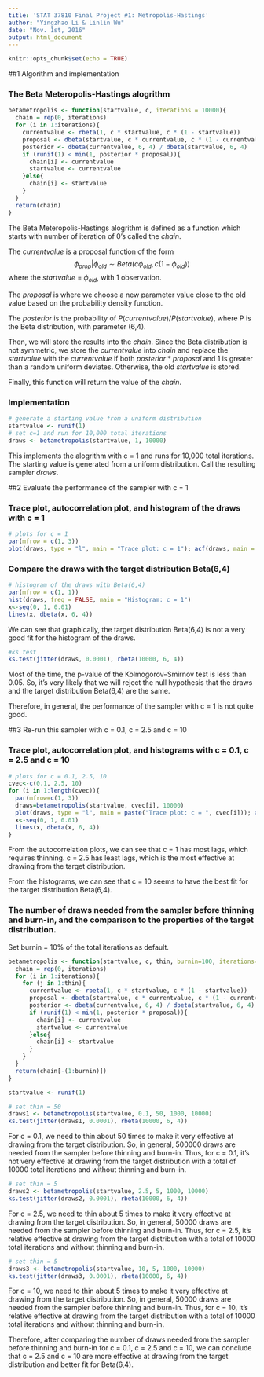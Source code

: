 ```yaml
---
title: 'STAT 37810 Final Project #1: Metropolis-Hastings'
author: "Yingzhao Li & Linlin Wu"
date: "Nov. 1st, 2016"
output: html_document
---
```


```r
knitr::opts_chunk$set(echo = TRUE)
```

##1 Algorithm and implementation

### The Beta Meteropolis-Hastings alogrithm

```r
betametropolis <- function(startvalue, c, iterations = 10000){
  chain = rep(0, iterations)
  for (i in 1:iterations){
    currentvalue <- rbeta(1, c * startvalue, c * (1 - startvalue))
    proposal <- dbeta(startvalue, c * currentvalue, c * (1 - currentvalue)) / dbeta(currentvalue, c * startvalue, c * (1 - startvalue))
    posterior <- dbeta(currentvalue, 6, 4) / dbeta(startvalue, 6, 4)
    if (runif(1) < min(1, posterior * proposal)){
      chain[i] <- currentvalue
      startvalue <- currentvalue
    }else{
      chain[i] <- startvalue
    }
  }
  return(chain)
}
```

The Beta Meteropolis-Hastings alogrithm is defined as a function which starts with number of iteration of 0's called the *chain*.

The *currentvalue* is a proposal function of the form $$\phi_{prop}|\phi_{old} \sim Beta(c\phi_{old}, c(1-\phi_{old}))$$
where the *startvalue* = $\phi_{old}$, with 1 observation.

The *proposal* is where we choose a new parameter value close to the old value based on the probability density function.

The *posterior* is the probability of $P(currentvalue)/P(startvalue)$, where P is the Beta distribution, with parameter (6,4).

Then, we will store the results into the *chain*. Since the Beta distribution is not symmetric, we store the *currentvalue* into *chain* and replace the *startvalue* with the *currentvalue* if both $posterior*proposal$ and 1 is greater than a random uniform deviates. Otherwise, the old *startvalue* is stored.

Finally, this function will return the value of the *chain*.

### Implementation

```r
# generate a starting value from a uniform distribution
startvalue <- runif(1)
# set c=1 and run for 10,000 total iterations
draws <- betametropolis(startvalue, 1, 10000)
```

This implements the alogrithm with c = 1 and runs for 10,000 total iterations. The starting value is generated from a uniform distribution. Call the resulting sampler *draws*.

##2 Evaluate the performance of the sampler with c = 1

### Trace plot, autocorrelation plot, and histogram of the draws with c = 1

```r
# plots for c = 1
par(mfrow = c(1, 3))
plot(draws, type = "l", main = "Trace plot: c = 1"); acf(draws, main = "Autocorrelation plot: c = 1"); hist(draws, main = "Histogram: c = 1")
```

### Compare the draws with the target distribution Beta(6,4)

```r
# histogram of the draws with Beta(6,4)
par(mfrow = c(1, 1))
hist(draws, freq = FALSE, main = "Histogram: c = 1")
x<-seq(0, 1, 0.01)
lines(x, dbeta(x, 6, 4))
```

We can see that graphically, the target distribution Beta(6,4) is not a very good fit for the histogram of the draws. 

```r
#ks test
ks.test(jitter(draws, 0.0001), rbeta(10000, 6, 4))
```

Most of the time, the p-value of the Kolmogorov–Smirnov test is less than 0.05. So, it's very likely that we will reject the null hypothesis that the draws and the target distribution Beta(6,4) are the same.

Therefore, in general, the performance of the sampler with c = 1 is not quite good.

##3 Re-run this sampler with c = 0.1, c = 2.5 and c = 10

### Trace plot, autocorrelation plot, and histograms with c = 0.1, c = 2.5 and c = 10

```r
# plots for c = 0.1, 2.5, 10
cvec<-c(0.1, 2.5, 10)
for (i in 1:length(cvec)){
  par(mfrow=c(1, 3))
  draws=betametropolis(startvalue, cvec[i], 10000)
  plot(draws, type = "l", main = paste("Trace plot: c = ", cvec[i])); acf(draws, main = paste("Autocorrelation plot: c = ", cvec[i])); hist(draws, freq = FALSE, main = paste ("Histogram: c = ", cvec[i]))
  x<-seq(0, 1, 0.01)
  lines(x, dbeta(x, 6, 4))
}
```

From the autocorrelation plots, we can see that c = 1 has most lags, which requires thinning. c = 2.5 has least lags, which is the most effective at drawing from the target distribution.

From the histograms, we can see that c = 10 seems to have the best fit for the target distribution Beta(6,4).

### The number of draws needed from the sampler before thinning and burn-in, and the comparison to the properties of the target distribution.

Set burnin = 10% of the total iterations as default.

```r
betametropolis <- function(startvalue, c, thin, burnin=100, iterations=10000){
  chain = rep(0, iterations)
  for (i in 1:iterations){
    for (j in 1:thin){
      currentvalue <- rbeta(1, c * startvalue, c * (1 - startvalue))
      proposal <- dbeta(startvalue, c * currentvalue, c * (1 - currentvalue)) / dbeta(currentvalue, c * startvalue, c * (1 - startvalue))
      posterior <- dbeta(currentvalue, 6, 4) / dbeta(startvalue, 6, 4)
      if (runif(1) < min(1, posterior * proposal)){
        chain[i] <- currentvalue
        startvalue <- currentvalue
      }else{
        chain[i] <- startvalue
      }
    }
  }
  return(chain[-(1:burnin)])
}

startvalue <- runif(1)
```

```r
# set thin = 50
draws1 <- betametropolis(startvalue, 0.1, 50, 1000, 10000)
ks.test(jitter(draws1, 0.0001), rbeta(10000, 6, 4))
```

For c = 0.1, we need to thin about 50 times to make it very effective at drawing from the target distribution. So, in general, 500000 draws are needed from the sampler before thinning and burn-in. Thus, for c = 0.1, it's not very effective at drawing from the target distribution with a total of 10000 total iterations and without thinning and burn-in.

```r
# set thin = 5
draws2 <- betametropolis(startvalue, 2.5, 5, 1000, 10000)
ks.test(jitter(draws2, 0.0001), rbeta(10000, 6, 4))
```

For c = 2.5, we need to thin about 5 times to make it very effective at drawing from the target distribution. So, in general, 50000 draws are needed from the sampler before thinning and burn-in. Thus, for c = 2.5, it's relative effective at drawing from the target distribution with a total of 10000 total iterations and without thinning and burn-in.


```r
# set thin = 5
draws3 <- betametropolis(startvalue, 10, 5, 1000, 10000)
ks.test(jitter(draws3, 0.0001), rbeta(10000, 6, 4))
```

For c = 10, we need to thin about 5 times to make it very effective at drawing from the target distribution. So, in general, 50000 draws are needed from the sampler before thinning and burn-in. Thus, for c = 10, it's relative effective at drawing from the target distribution with a total of 10000 total iterations and without thinning and burn-in.

Therefore, after comparing the number of draws needed from the sampler before thinning and burn-in for c = 0.1, c = 2.5 and c = 10, we can conclude that c = 2.5 and c = 10 are more effective at drawing from the target distribution and better fit for Beta(6,4).